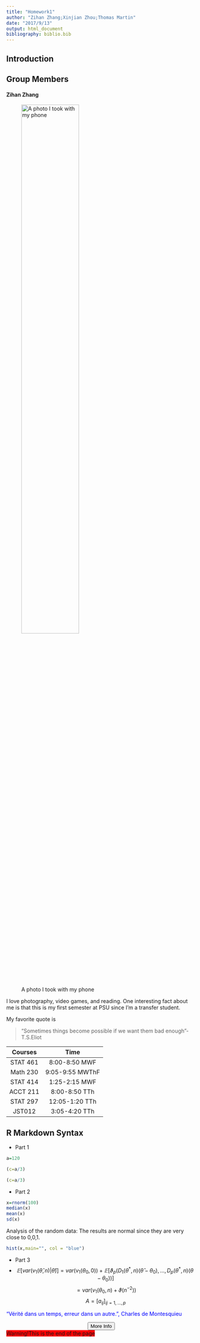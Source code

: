 ```yaml
---
title: "Homework1"
author: "Zihan Zhang;Xinjian Zhou;Thomas Martin"
date: "2017/9/13"
output: html_document
bibliography: biblio.bib 
---
```


## Introduction

## Group Members
####   Zihan Zhang
![A photo I took with my phone](https://github.com/zzh1124/Homework-1/blob/master/78.JPG?raw=true/78.JPG){width=60%}

I love photography, video games, and reading. One interesting fact about me is that this is my first semester at PSU since I'm a transfer student.

My favorite quote is

> "Sometimes things become possible if we 
> want them bad enough"-T.S.Eliot


|  Courses |       Time      |
|:--------:|:---------------:|
| STAT 461 |  8:00-8:50 MWF  |
| Math 230 | 9:05-9:55 MWThF |
| STAT 414 |  1:25-2:15 MWF  |
| ACCT 211 |  8:00-8:50 TTh  |
| STAT 297 |  12:05-1:20 TTh |
|  JST012  |  3:05-4:20 TTh  |


## R Markdown Syntax
* Part 1


```r
a=120
```

```r
(c=a/3)
```

```r
(c=a/3)
```

* Part 2
```r
x=rnorm(100)
median(x)
mean(x)
sd(x)
```
Analysis of the random data: 
The results are normal since they are very close to 0,0,1.
```r
hist(x,main="", col = "blue")  
```

* Part 3
* $$𝔼[var(v_{1}(\hat{\theta },n)|\hat{\theta})]=var(v_{1}(\theta _{0},0))+𝔼[\vartheta _{p}(D_{1}(\theta ^{*},n)(\hat{\theta }-\theta _{0}),...,D_{p}(\theta ^{*},n)(\theta -\theta _{0}))]$$ 
$$=var(v_{1}(\theta _{0},n)+\vartheta (n^{-2}))$$ 
$$A=[a_{ij}]_{ij=1,...,p}$$

<span style="color:blue">“Vérité dans un temps, erreur dans un autre.”, Charles de Montesquieu


 <center><button type="button"onclick="alert('Working on the update...')">More Info</button> </center>
 
<o style="background-color:Red">Warning!This is the end of the page</p>